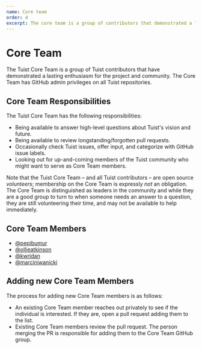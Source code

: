 ```yaml
---
name: Core team
order: 4
excerpt: The core team is a group of contributors that demonstrated a lasting enthusiasm for the project and the community. This document contains who they are, what are their responsibilities, and what's the process for adding new members.
---
```


# Core Team

The Tuist Core Team is a group of Tuist contributors that have demonstrated a lasting enthusiasm for the project and community. The Core Team has GitHub admin privileges on all Tuist repositories.

## Core Team Responsibilities

The Tuist Core Team has the following responsibilities:

- Being available to answer high-level questions about Tuist's vision and future.
- Being available to review longstanding/forgotten pull requests.
- Occasionally check Tuist issues, offer input, and categorize with GitHub issue labels.
- Looking out for up-and-coming members of the Tuist community who might want to serve as Core Team members.

Note that the Tuist Core Team – and all Tuist contributors – are open source _volunteers_; membership on the Core Team is expressly _not_ an obligation. The Core Team is distinguished as leaders in the community and while they are a good group to turn to when someone needs an answer to a question, they are still volunteering their time, and may not be available to help immediately.

## Core Team Members

- [@pepibumur](https://github.com/pepibumur)
- [@ollieatkinson](https://github.com/ollieatkinson)
- [@kwridan](https://github.com/kwridan)
- [@marciniwanicki](https://github.com/marciniwanicki)

## Adding new Core Team Members

The process for adding new Core Team members is as follows:

- An existing Core Team member reaches out privately to see if the individual is interested. If they are, open a pull request adding them to the list.
- Existing Core Team members review the pull request. The person merging the PR is responsible for adding them to the Core Team GitHub group.
